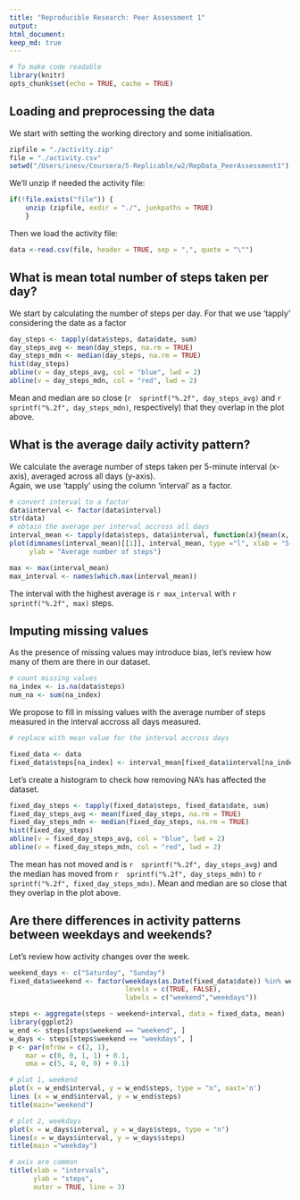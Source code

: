 ```yaml
---
title: "Reproducible Research: Peer Assessment 1"
output: 
html_document:
keep_md: true
---
```

```r
# To make code readable
library(knitr)
opts_chunk$set(echo = TRUE, cache = TRUE)
```
## Loading and preprocessing the data
We start with setting the working directory and some initialisation.
```r
zipfile = "./activity.zip"
file = "./activity.csv"
setwd("/Users/inesv/Coursera/5-Replicable/w2/RepData_PeerAssessment1")
```
We'll unzip if needed the activity file:
```r
if(!file.exists("file")) {
    unzip (zipfile, exdir = "./", junkpaths = TRUE)
    }
```
Then we load the activity file:
```r
data <-read.csv(file, header = TRUE, sep = ",", quote = "\"")
```

## What is mean total number of steps taken per day?
We start by calculating the number of steps per day. For that we use 'tapply' 
considering the date as a factor
```r
day_steps <- tapply(data$steps, data$date, sum)
day_steps_avg <- mean(day_steps, na.rm = TRUE)
day_steps_mdn <- median(day_steps, na.rm = TRUE)
hist(day_steps)
abline(v = day_steps_avg, col = "blue", lwd = 2)
abline(v = day_steps_mdn, col = "red", lwd = 2)
```  

Mean and median are so close (`r  sprintf("%.2f", day_steps_avg)` and `r  sprintf("%.2f", day_steps_mdn)`, respectively) that they overlap in the plot above.  

## What is the average daily activity pattern?
We calculate the average number of steps taken per 5-minute interval (x-axis), 
averaged across all days (y-axis).  
Again, we use 'tapply' using the column 'interval' as a factor.
```r
# convert interval to a factor
data$interval <- factor(data$interval)
str(data)
# obtain the average per interval accross all days
interval_mean <- tapply(data$steps, data$interval, function(x){mean(x, na.rm = TRUE)})
plot(dimnames(interval_mean)[[1]], interval_mean, type ="l", xlab = "5-minute interval",
     ylab = "Average number of steps")
```  

```r
max <- max(interval_mean)
max_interval <- names(which.max(interval_mean))
```   

The interval with the highest average is `r max_interval` with `r sprintf("%.2f", max)` steps.

## Imputing missing values
As the presence of missing values may introduce bias, let's review how
many of them are there in our dataset.
```r
# count missing values
na_index <- is.na(data$steps)
num_na <- sum(na_index)
```

We propose to fill in missing values with the average number of steps measured in the interval accross
all days measured.
```r
# replace with mean value for the interval accross days

fixed_data <- data
fixed_data$steps[na_index] <- interval_mean[fixed_data$interval[na_index]]
```

Let's create a histogram to check how removing NA's has affected the dataset.

```r
fixed_day_steps <- tapply(fixed_data$steps, fixed_data$date, sum)
fixed_day_steps_avg <- mean(fixed_day_steps, na.rm = TRUE)
fixed_day_steps_mdn <- median(fixed_day_steps, na.rm = TRUE)
hist(fixed_day_steps)
abline(v = fixed_day_steps_avg, col = "blue", lwd = 2)
abline(v = fixed_day_steps_mdn, col = "red", lwd = 2)
``` 

The mean has not moved and is `r  sprintf("%.2f", day_steps_avg)` and the median has moved from `r  sprintf("%.2f", day_steps_mdn)` to `r  sprintf("%.2f", fixed_day_steps_mdn)`. Mean and median are so close that they overlap in the plot above.

## Are there differences in activity patterns between weekdays and weekends?
Let's review how activity changes over the week.
```r
weekend_days <- c("Saturday", "Sunday")
fixed_data$weekend <- factor(weekdays(as.Date(fixed_data$date)) %in% weekend_days,
                             levels = c(TRUE, FALSE), 
                             labels = c("weekend","weekdays"))

steps <- aggregate(steps ~ weekend+interval, data = fixed_data, mean)
library(ggplot2)
w_end <- steps[steps$weekend == "weekend", ]
w_days <- steps[steps$weekend == "weekdays", ]
p <- par(mfrow = c(2, 1), 
    mar = c(0, 0, 1, 1) + 0.1, 
    oma = c(5, 4, 0, 0) + 0.1)

# plot 1, weekend
plot(x = w_end$interval, y = w_end$steps, type = "n", xaxt='n')
lines (x = w_end$interval, y = w_end$steps)
title(main="weekend")

# plot 2, weekdays
plot(x = w_days$interval, y = w_days$steps, type = "n")
lines(x = w_days$interval, y = w_days$steps)
title(main ="weekday")

# axis are common
title(xlab = "intervals",
      ylab = "steps",
      outer = TRUE, line = 3)
```

